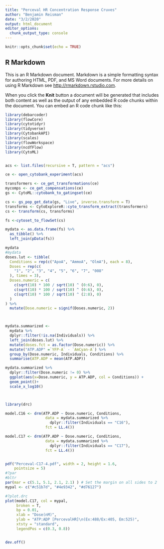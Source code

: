 ```yaml
---
title: "Perceval HR Concentration Response Cruves"
author: "Benjamin Reisman"
date: "3/2/2020"
output: html_document
editor_options: 
  chunk_output_type: console
---
```


```r
knitr::opts_chunk$set(echo = TRUE)
```

## R Markdown

This is an R Markdown document. Markdown is a simple formatting syntax for authoring HTML, PDF, and MS Word documents. For more details on using R Markdown see <http://rmarkdown.rstudio.com>.

When you click the **Knit** button a document will be generated that includes both content as well as the output of any embedded R code chunks within the document. You can embed an R code chunk like this:

```r
library(debarcoder)
library(flowCore)
library(cytotidyr)
library(tidyverse)
library(CytobankAPI)
library(scales)
library(flowWorkspace)
library(ncdfFlow)
library(CytoML)


acs <- list.files(recursive = T, pattern = "acs")

ce <- open_cytobank_experiment(acs)

transformers <- ce_get_transformations(ce)
mycomps <- ce_get_compensations(ce)
gs <- CytoML::cytobank_to_gatingset(ce)

cs <- gs_pop_get_data(gs, "Live", inverse.transform = T)
transforms <- CytoExploreR::cyto_transform_extract(transformers)
cs <- transform(cs, transforms)

fs <-cytoset_to_flowSet(cs)

mydata <- as.data.frame(fs) %>%
  as_tibble() %>%
  left_join(pData(fs))

mydata
#mydata
doses.lut <- tibble(
  Conditions = rep(c("ApoA", "AmmoA", "OlmA"), each = 8),
  Doses = rep(c(
    "1", "2", "3", "4", "5", "6", "7", "008"
  ), times = 3),
  Doses.numeric = c(
    c(sqrt(10) * 100 / sqrt(10) ^ (0:6), 0),
    c(sqrt(10) * 100 / sqrt(10) ^ (0:6), 0),
    c(sqrt(10) * 100 / sqrt(10) ^ (2:8), 0)
  )
) %>%
  mutate(Dose.numeric = signif(Doses.numeric, 2))



mydata.summarized <- 
  mydata %>%
  dplyr::filter(!is.na(Individuals)) %>%
  left_join(doses.lut) %>%
  mutate(doses.fct = as.factor(Dose.numeric)) %>%
  mutate("ATP.ADP" =`YFP-A` - `AmCyan-A`) %>%
  group_by(Dose.numeric, Individuals, Conditions) %>%
  summarise(ATP.ADP = mean(ATP.ADP))

mydata.summarized %>%
  dplyr::filter(Dose.numeric != 0) %>%
  ggplot(aes(x=Dose.numeric, y = ATP.ADP, col = Conditions)) + 
  geom_point()+ 
  scale_x_log10()



library(drc)

model.C16 <- drm(ATP.ADP ~ Dose.numeric, Conditions,
                  data = mydata.summarized %>%
                    dplyr::filter(Individuals == "C16"),
                  fct = LL.4())

model.C17 <- drm(ATP.ADP ~ Dose.numeric, Conditions,
                  data = mydata.summarized %>%
                    dplyr::filter(Individuals == "C17"),
                  fct = LL.4())


pdf("Perceval-C17-4.pdf", width = 2, height = 1.6, 
    pointsize = 5)
#?par
#bltr
par(mar = c(5.1, 5.1, 2.1, 2.1) ) # Set the margin on all sides to 2
mypal <- c("#c51b7d", "#4e9342", "#d76127")

#?plot.drc
plot(model.C17, col = mypal, 
     broken = T,
     bp = 0.01, 
     xlab = "Dose(nM)", 
     ylab = "ATP:ADP [PercevalHR]\n(Ex:488/Ex:405, Em:525)", 
     xtsty = "standard", 
     legendPos = c(0.3, 0.8))


dev.off()
```
